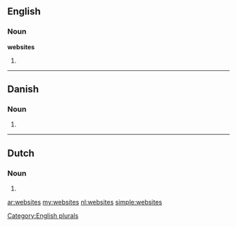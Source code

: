 ==English==

===Noun===
'''websites'''

# {{plural of|[[website]]}}

[[Category:English plurals]]

----

==Danish==

===Noun===
{{infl|da|noun form|g=n|g2=c}}

# {{form of|plural indefinite|website|lang=da}}

----

==Dutch==
===Noun===
{{infl|nl}}

# {{nl-noun-form-of|pl=1|website}}

[[ar:websites]]
[[my:websites]]
[[nl:websites]]
[[simple:websites]]